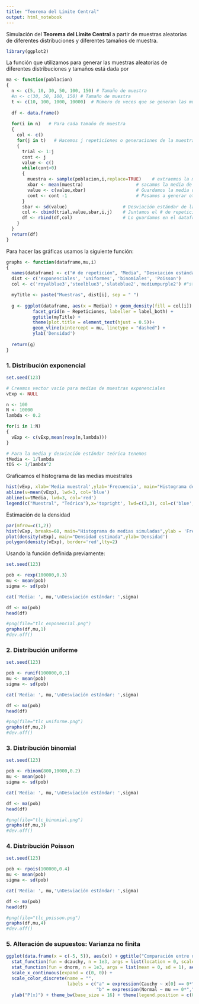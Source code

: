 ```yaml
---
title: "Teorema del Límite Central"
output: html_notebook
---
```


Simulación del **Teorema del Límite Central** a partir de muestras aleatorias de diferentes distribuciones y diferentes tamaños de muestra.
```r
library(ggplot2)
```

La función que utilizamos para generar las muestras aleatorias de diferentes distribuciones y tamaños está dada por
```r
ma <- function(poblacion)
{
  n <- c(5, 10, 30, 50, 100, 150) # Tamaño de muestra
  #n <- c(30, 50, 100, 150) # Tamaño de muestra
  t <- c(10, 100, 1000, 10000)  # Número de veces que se generan las muestras (repeticiones, trial)
  
  df <- data.frame()
  
  for(i in n)   # Para cada tamaño de muestra
  {
    col <- c()
    for(j in t)   # Hacemos j repeticiones o generaciones de la muestra de tamaño n
    {
      trial <- 1:j
      cont <- j
      value <- c()
      while(cont>0)
      {
        muestra <- sample(poblacion,i,replace=TRUE)    # extraemos la muestra de la distribución definida de tamaño i
        xbar <- mean(muestra)                    # sacamos la media de la muestra
        value <- c(value,xbar)                   # Guardamos la media de la muestra
        cont <- cont -1                          # Pasamos a generar otra muestra de las j que debemos generae
      }
      sbar <- sd(value)                     # Desviación estándar de la muestra de tamaño i
      col <- cbind(trial,value,sbar,i,j)    # Juntamos el # de repetición en el que vamos, la media y la desviación de la muestra, el tamaño i y el total de repeticiones j
      df <- rbind(df,col)                   # Lo guardamos en el dataframe
    }
  }
  return(df)
}
```


Para hacer las gráficas usamos la siguiente función:

```r
graphs <- function(dataframe,mu,i)
{
  names(dataframe) <- c("# de repetición", "Media", "Desviación estándar", "n", "Repeticiones")
  dist <- c('exponenciales', 'uniformes', 'binomiales', 'Poisson')
  col <- c('royalblue3','steelblue3','slateblue2','mediumpurple2') #"steelblue"

  myTitle <- paste("Muestras", dist[i], sep = " ")
  
  g <- ggplot(dataframe, aes(x = Media)) + geom_density(fill = col[i]) + 
          facet_grid(n ~ Repeticiones, labeller = label_both) +  
          ggtitle(myTitle) + 
          theme(plot.title = element_text(hjust = 0.5))+
          geom_vline(xintercept = mu, linetype = "dashed") +
          ylab('Densidad')
  
  return(g)
}
```



\underline{Distribuciones continuas}

### **1.** Distribución exponencial
```r
set.seed(123)

# Creamos vector vacío para medias de muestras exponenciales
vExp <- NULL

n <- 100
N <- 10000
lambda <- 0.2

for(i in 1:N)
{
  vExp <- c(vExp,mean(rexp(n,lambda)))
}

# Para la media y desviación estándar teórica tenemos
tMedia <- 1/lambda
tDS <- 1/lambda^2
```

Graficamos el histograma de las medias muestrales 
```r
hist(vExp, xlab='Media muestral',ylab='Frecuencia', main="Histograma de medias muestrales de distribución exponencial (n=40)")
abline(v=mean(vExp), lwd=3, col='blue')
abline(v=tMedia, lwd=3, col='red')
legend(c("Muestral", "Teórica"),x='topright', lwd=c(3,3), col=c('blue', 'red'))
```

Estimación de la densidad

```r
par(mfrow=c(1,2))
hist(vExp, breaks=60, main="Histograma de medias simuladas",ylab = 'Frecuencia',xlab='Muestras exponenciales')
plot(density(vExp), main="Densidad estimada",ylab='Densidad')
polygon(density(vExp), border='red',lty=2)
```


Usando la función definida previamente:

```r
set.seed(123)

pob <- rexp(100000,0.3)
mu <- mean(pob)
sigma <- sd(pob)

cat('Media: ', mu,'\nDesviación estándar: ',sigma)

df <- ma(pob)
head(df)

#png(file="tlc_exponencial.png")
graphs(df,mu,1)
#dev.off()

```




### **2.** Distribución uniforme

```r
set.seed(123)

pob <- runif(100000,0,1)
mu <- mean(pob)
sigma <- sd(pob)

cat('Media: ', mu,'\nDesviación estándar: ',sigma)

df <- ma(pob)
head(df)

#png(file="tlc_uniforme.png")
graphs(df,mu,2)
#dev.off()

```


\underline{Distribuciones discretas}

### **3.** Distribución binomial

```r
set.seed(123)

pob <- rbinom(800,10000,0.2)
mu <- mean(pob)
sigma <- sd(pob)

cat('Media: ', mu,'\nDesviación estándar: ',sigma)

df <- ma(pob)
head(df)

#png(file="tlc_binomial.png")
graphs(df,mu,3)
#dev.off()
```


### **4.** Distribución Poisson

```r
set.seed(123)

pob <- rpois(100000,0.4)
mu <- mean(pob)
sigma <- sd(pob)

cat('Media: ', mu,'\nDesviación estándar: ',sigma)

df <- ma(pob)
head(df)

#png(file="tlc_poisson.png")
graphs(df,mu,4)
#dev.off()
```

### 5. Alteración de supuestos: Varianza no finita
```r
ggplot(data.frame(x = c(-5, 5)), aes(x)) + ggtitle("Comparación entre distribución Cauchy y distribución Normal estándar")+
  stat_function(fun = dcauchy, n = 1e3, args = list(location = 0, scale = 1), aes(color = "a"), size = 2) +
  stat_function(fun = dnorm, n = 1e3, args = list(mean = 0, sd = 1), aes(color = "b"), size = 2) +
  scale_x_continuous(expand = c(0, 0)) +
  scale_color_discrete(name = "",
                       labels = c("a" = expression(Cauchy ~ x[0] == 0*","~ gamma == 1),
                                  "b" = expression(Normal ~ mu == 0*","~ sigma == 1))) +
  ylab("P(x)") + theme_bw(base_size = 16) + theme(legend.position = c(0.8, 0.8), legend.text.align = 0)

```



